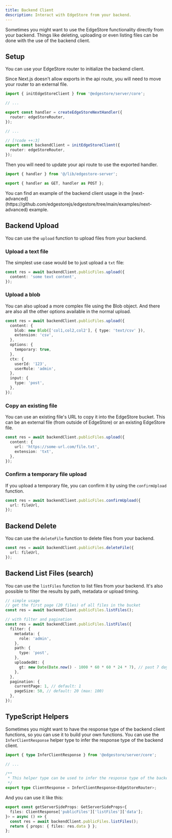 ```yaml
---
title: Backend Client
description: Interact with EdgeStore from your backend.
---
```


Sometimes you might want to use the EdgeStore functionality directly from your backend. Things like deleting, uploading or even listing files can be done with the use of the backend client.

## Setup

You can use your EdgeStore router to initialize the backend client.

Since Next.js doesn't allow exports in the api route, you will need to move your router to an external file.

```ts title="src/lib/edgestore-server.ts"
import { initEdgeStoreClient } from '@edgestore/server/core';

// ...

export const handler = createEdgeStoreNextHandler({
  router: edgeStoreRouter,
});

// ...

// [!code ++:3]
export const backendClient = initEdgeStoreClient({
  router: edgeStoreRouter,
});
```

Then you will need to update your api route to use the exported handler.

```ts title="src/app/api/edgestore/[...edgestore]/route.ts"
import { handler } from '@/lib/edgestore-server';

export { handler as GET, handler as POST };
```

<Callout>
  You can find an example of the backend client usage in the
  [next-advanced](https://github.com/edgestorejs/edgestore/tree/main/examples/next-advanced)
  example.
</Callout>

## Backend Upload

You can use the `upload` function to upload files from your backend.

### Upload a text file

The simplest use case would be to just upload a `txt` file:

```ts
const res = await backendClient.publicFiles.upload({
  content: 'some text content',
});
```

### Upload a blob

You can also upload a more complex file using the Blob object. And there are also all the other options available in the normal upload.

```ts
const res = await backendClient.publicFiles.upload({
  content: {
    blob: new Blob(['col1,col2,col2'], { type: 'text/csv' }),
    extension: 'csv',
  },
  options: {
    temporary: true,
  },
  ctx: {
    userId: '123',
    userRole: 'admin',
  },
  input: {
    type: 'post',
  },
});
```

### Copy an existing file

You can use an existing file's URL to copy it into the EdgeStore bucket. This can be an external file (from outside of EdgeStore) or an existing EdgeStore file.

```ts
const res = await backendClient.publicFiles.upload({
  content: {
    url: 'https://some-url.com/file.txt',
    extension: 'txt',
  },
});
```

### Confirm a temporary file upload

If you upload a temporary file, you can confirm it by using the `confirmUpload` function.

```ts
const res = await backendClient.publicFiles.confirmUpload({
  url: fileUrl,
});
```

## Backend Delete

You can use the `deleteFile` function to delete files from your backend.

```ts
const res = await backendClient.publicFiles.deleteFile({
  url: fileUrl,
});
```

## Backend List Files (search)

You can use the `listFiles` function to list files from your backend. It's also possible to filter the results by path, metadata or upload timing.

```ts
// simple usage
// get the first page (20 files) of all files in the bucket
const res = await backendClient.publicFiles.listFiles();

// with filter and pagination
const res = await backendClient.publicFiles.listFiles({
  filter: {
    metadata: {
      role: 'admin',
    },
    path: {
      type: 'post',
    },
    uploadedAt: {
      gt: new Date(Date.now() - 1000 * 60 * 60 * 24 * 7), // past 7 days
    },
  },
  pagination: {
    currentPage: 1, // default: 1
    pageSize: 50, // default: 20 (max: 100)
  },
});
```

## TypeScript Helpers

Sometimes you might want to have the response type of the backend client functions, so you can use it to build your own functions. You can use the `InferClientResponse` helper type to infer the response type of the backend client.

```ts title="src/lib/edgestore.ts"
import { type InferClientResponse } from '@edgestore/server/core';

// ...

/**
 * This helper type can be used to infer the response type of the backend client
 */
export type ClientResponse = InferClientResponse<EdgeStoreRouter>;
```

And you can use it like this:

```ts
export const getServerSideProps: GetServerSideProps<{
  files: ClientResponse['publicFiles']['listFiles']['data'];
}> = async () => {
  const res = await backendClient.publicFiles.listFiles();
  return { props: { files: res.data } };
};
```
